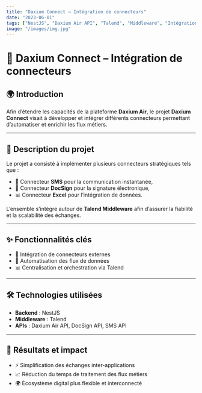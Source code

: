 ```yaml
---
title: "Daxium Connect – Intégration de connecteurs"
date: "2023-06-01"
tags: ["NestJS", "Daxium Air API", "Talend", "Middleware", "Intégration"]
image: "/images/img.jpg"
---
```


# 🔗 Daxium Connect – Intégration de connecteurs

## 🌍 Introduction
Afin d’étendre les capacités de la plateforme **Daxium Air**, le projet **Daxium Connect** visait à développer et intégrer différents connecteurs permettant d’automatiser et enrichir les flux métiers.

---

## 📝 Description du projet
Le projet a consisté à implémenter plusieurs connecteurs stratégiques tels que :  
- 📩 Connecteur **SMS** pour la communication instantanée,  
- 📝 Connecteur **DocSign** pour la signature électronique,  
- 📊 Connecteur **Excel** pour l’intégration de données.  

L’ensemble s’intègre autour de **Talend Middleware** afin d’assurer la fiabilité et la scalabilité des échanges.

---

## ✨ Fonctionnalités clés
- 🔌 Intégration de connecteurs externes  
- 📡 Automatisation des flux de données  
- 📊 Centralisation et orchestration via Talend  

---

## 🛠️ Technologies utilisées
- **Backend** : NestJS  
- **Middleware** : Talend  
- **APIs** : Daxium Air API, DocSign API, SMS API  

---

## 🚀 Résultats et impact
- ⚡ Simplification des échanges inter-applications  
- 📈 Réduction du temps de traitement des flux métiers  
- 🌍 Écosystème digital plus flexible et interconnecté  
